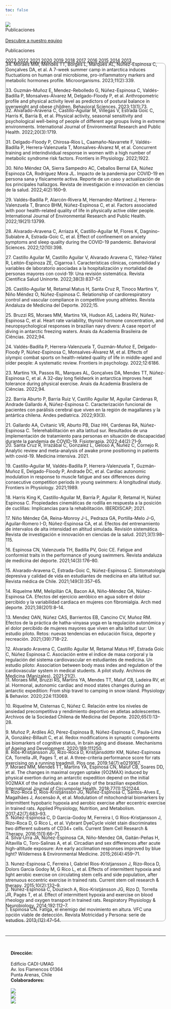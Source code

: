 ```yaml
---
toc: false
---
```


```{=html}
<div id="homeCarousel" class="carousel slide carousel-fade subnavbar-image column-screen" data-bs-ride="carousel">
  <div class="carousel-inner">
    <div class="carousel-item active">
      <img class="img-carousel" src="images/research/carousel.mp4">
    </div>
  </div>
  <div class="text-light position-absolute top-50 translate-middle-y px-5" style="z-index:5;">
    <div class="display-5">Publicaciones</div>
    <br>
    <a class="btn btn-light" href="personas.html" role="button">Descubre a nuestro equipo</a>
  </div>
</div> 
```

::: {.display-5 .column-page}
Publicaciones
:::


```{=html}
<div class="column-page grid">
  <div class="research-tab-pane g-col-12 g-col-sm-2 overflow-scroll">
    <div class="list-group" id="list-tab" role="tablist" style="display: block">
      <a class="list-group-item list-group-item-action active" data-bs-toggle="list" href="#l-2023" role="tab" style="border: none">2023</a>
      <a class="list-group-item list-group-item-action" data-bs-toggle="list" href="#l-2022" role="tab" style="border: none">2022</a>
      <a class="list-group-item list-group-item-action" data-bs-toggle="list" href="#l-2021" role="tab" style="border: none">2021</a>
      <a class="list-group-item list-group-item-action" data-bs-toggle="list" href="#l-2020" role="tab" style="border: none">2020</a>
      <a class="list-group-item list-group-item-action" data-bs-toggle="list" href="#l-2019" role="tab" style="border: none">2019</a>
      <a class="list-group-item list-group-item-action" data-bs-toggle="list" href="#l-2018" role="tab" style="border: none">2018</a>
      <a class="list-group-item list-group-item-action" data-bs-toggle="list" href="#l-2017" role="tab" style="border: none">2017</a>
      <a class="list-group-item list-group-item-action" data-bs-toggle="list" href="#l-2016" role="tab" style="border: none">2016</a>
      <a class="list-group-item list-group-item-action" data-bs-toggle="list" href="#l-2015" role="tab" style="border: none">2015</a>
      <a class="list-group-item list-group-item-action" data-bs-toggle="list" href="#l-2014" role="tab" style="border: none">2014</a>
      <a class="list-group-item list-group-item-action" data-bs-toggle="list" href="#l-2013" role="tab" style="border: none">2013</a>
    </div>
  </div>
  <div class="g-col-12 g-col-sm-10">
    <div class="tab-content research-tab-pane overflow-scroll" id="nav-tabContent" style="border: 1px solid #999999; border-radius: 10px">
      <div class="tab-pane fade show active" id="l-2023" role="tabpanel" style="margin-top: -1.2rem; margin-bottom: -1.2rem;">
        <p>34. Moraes MM, Mendes TT, Borges L, Marques AL, Núñez-Espinosa C, Gonçalves DA, et al. A 7-week summer camp in antarctica induces fluctuations on human oral microbiome, pro-inflammatory markers and metabolic hormones profile. Microorganisms. 2023;11(2):339.</p>
        <p>33. Guzmán-Muñoz E, Mendez-Rebolledo G, Núñez-Espinosa C, Valdés-Badilla P, Monsalves-Álvarez M, Delgado-Floody P, et al. Anthropometric profile and physical activity level as predictors of postural balance in overweight and obese children. Behavioral Sciences. 2023;13(1):73.</p>
      </div>
      <div class="tab-pane fade" id="l-2022" role="tabpanel" style="margin-top: -1.2rem; margin-bottom: -1.2rem;">
        <p>32. Alvarado-Aravena C, Castillo-Aguilar M, Villegas V, Estrada Goic C, Harris K, Barría B, et al. Physical activity, seasonal sensitivity and psychological well-being of people of different age groups living in extreme environments. International Journal of Environmental Research and Public Health. 2022;20(3):1719.</p>
        <p>31. Delgado-Floody P, Chirosa-Rı́os L, Caamaño-Navarrete F, Valdés-Badilla P, Herrera-Valenzuela T, Monsalves-Álvarez M, et al. Concurrent training and interindividual response in women with a high number of metabolic syndrome risk factors. Frontiers in Physiology. 2022;1922.</p>
        <p>30. Niño Méndez OA, Sierra Sampedro AC, Ceballos Bernal EA, Núñez Espinoza CA, Rodrı́guez Mora JL. Impacto de la pandemia por COVID-19 en persona sana y fı́sicamente activa. Reporte de un caso y actualización de los principales hallazgos. Revista de investigación e innovación en ciencias de la salud. 2022;4(2):160–9.</p>
        <p>29. Valdés-Badilla P, Alarcón-Rivera M, Hernandez-Martinez J, Herrera-Valenzuela T, Branco BHM, Núñez-Espinosa C, et al. Factors associated with poor health-related quality of life in physically active older people. International Journal of Environmental Research and Public Health. 2022;19(21):13799.</p>
        <p>28. Alvarado-Aravena C, Arriaza K, Castillo-Aguilar M, Flores K, Dagnino-Subiabre A, Estrada-Goic C, et al. Effect of confinement on anxiety symptoms and sleep quality during the COVID-19 pandemic. Behavioral Sciences. 2022;12(10):398.</p>
        <p>27. Castillo Aguilar M, Castillo Aguilar V, Alvarado Aravena C, Yáñez-Yáñez R, Leitón-Espinoza ZE, Cigarroa I. Caracterı́sticas clı́nicas, comorbilidad y variables de laboratorio asociadas a la hospitalización y mortalidad de personas mayores con covid-19: Una revisión sistemática. Revista Cientı́fica Salud Uninorte. 2022;38(3):837–57.</p>
        <p>26. Castillo-Aguilar M, Retamal Matus H, Santa Cruz R, Tinoco Martins Y, Niño Méndez O, Núñez-Espinosa C. Relationship of cardiorespiratory control and vascular compliance in competitive young athletes. Revista Andaluza de Medicina del Deporte. 2022;15.</p>
        <p>25. Bruzzi RS, Moraes MM, Martins YA, Hudson AS, Ladeira RV, Núñez-Espinosa C, et al. Heart rate variability, thyroid hormone concentration, and neuropsychological responses in brazilian navy divers: A case report of diving in antarctic freezing waters. Anais da Academia Brasileira de Ciências. 2022;94.</p>
        <p>24. Valdés-Badilla P, Herrera-Valenzuela T, Guzmán-Muñoz E, Delgado-Floody P, Núñez-Espinosa C, Monsalves-Álvarez M, et al. Effects of olympic combat sports on health-related quality of life in middle-aged and older people: A systematic review. Frontiers in psychology. 2022;12:6186.</p>
        <p>23. Martins YA, Passos RL, Marques AL, Gonçalves DA, Mendes TT, Núñez-Espinosa C, et al. A 32-day long fieldwork in antarctica improves heat tolerance during physical exercise. Anais da Academia Brasileira de Ciências. 2022;94.</p>
        <p>22. Barria Aburto P, Barria Ruiz V, Castillo Aguilar M, Aguilar Cárdenas R, Andrade Gallardo A, Núñez-Espinosa C. Caracterización funcional de pacientes con parálisis cerebral que viven en la región de magallanes y la antártica chilena. Andes pediatrica. 2022;93(3).</p>
        <p>21. Gallardo AA, Cvitanic VR, Aburto PB, Diaz HH, Cardenas RA, Núñez-Espinosa C. Telerehabilitación en alta latitud sur. Resultados de una implementación de tratamiento para personas en situación de discapacidad durante la pandemia de COVID-19. Fisioterapia. 2022;44(2):71–9.</p>
      </div>
      <div class="tab-pane fade" id="l-2021" role="tabpanel" style="margin-top: -1.2rem; margin-bottom: -1.2rem;">
        <p>20. Santa Cruz R, Irrazábal C, Gonzalez L, Geloso A, Nuñez C, Cornejo R. Analytic review and meta-analysis of awake prone positioning in patients with covid-19. Medicina intensiva. 2021.</p>
        <p>19. Castillo-Aguilar M, Valdés-Badilla P, Herrera-Valenzuela T, Guzmán-Muñoz E, Delgado-Floody P, Andrade DC, et al. Cardiac autonomic modulation in response to muscle fatigue and sex differences during consecutive competition periods in young swimmers: A longitudinal study. Frontiers in Physiology. 2021;1989.</p>
        <p>18. Harris King K, Castillo-Aguilar M, Barría P, Aguilar R, Retamal H, Núñez Espinosa C. Propiedades cinemáticas de rodilla en respuesta a la posición de cuclillas: Implicancias para la rehabilitación. IBERDISCAP; 2021.</p>
        <p>17. Niño Méndez ÓA, Reina-Monroy J-L, Pedraza GA, Portilla-Melo J-G, Aguilar-Romero I-D, Núñez-Espinosa CA, et al. Efectos del entrenamiento de intervalos de alta intensidad en altitud simulada. Revisión sistemática. Revista de investigación e innovación en ciencias de la salud. 2021;3(1):98–115.</p>
        <p>16. Espinosa CN, Valenzuela TH, Badilla PV, Goic CE. Fatigue and conformist traits in the performance of young swimmers. Revista andaluza de medicina del deporte. 2021;14(3):176–80.</p>
        <p>15. Alvarado-Aravena C, Estrada-Goic C, Núñez-Espinosa C. Sintomatologı́a depresiva y calidad de vida en estudiantes de medicina en alta latitud sur. Revista médica de Chile. 2021;149(3):357–65.</p>
        <p>14. Riquelme MM, Melipillán CA, Bacon AA, Niño-Méndez OA, Núñez-Espinosa CA. Efectos del ejercicio aeróbico en agua sobre el dolor percibido y la variabilidad cardiaca en mujeres con fibromialgia. Arch med deporte. 2021;38(201):8–14.</p>
        <p>13. Mendez OAN, Núñez CAS, Barrientos EB, Cancino CV, Muñoz RM. Efectos de la práctica de hatha-vinyasa yoga en la regulación autonómica y el dolor percibido de mujeres mayores que viven en alta latitud sur: Un estudio piloto. Retos: nuevas tendencias en educación fı́sica, deporte y recreación. 2021;(39):718–22.</p>
        <p>12. Alvarado Aravena C, Castillo Aguilar M, Retamal Matus HF, Estrada Goic C, Núñez Espinosa C. Asociación entre el ı́ndice de masa corporal y la regulación del sistema cardiovascular en estudiantes de medicina. Un estudio piloto: Association between body mass index and regulation of the cardiovascular system in medical students. A pilot study. Archivos de Medicina (Manizales). 2021;21(2).</p>
      </div>
      <div class="tab-pane fade" id="l-2020" role="tabpanel" style="margin-top: -1.2rem; margin-bottom: -1.2rem;">
        <p>11. Moraes MM, Bruzzi RS, Martins YA, Mendes TT, Maluf CB, Ladeira RV, et al. Hormonal, autonomic cardiac and mood states changes during an antarctic expedition: From ship travel to camping in snow island. Physiology & Behavior. 2020;224:113069.</p>
        <p>10. Riquelme M, Cisternas C, Núñez C. Relación entre los niveles de ansiedad precompetitiva y rendimiento deportivo en atletas adolescentes. Archivos de la Sociedad Chilena de Medicina del Deporte. 2020;65(1):13–28.</p>
        <p>9. Muñoz P, Ardiles ÁO, Pérez-Espinosa B, Núñez-Espinosa C, Paula-Lima A, González-Billault C, et al. Redox modifications in synaptic components as biomarkers of cognitive status, in brain aging and disease. Mechanisms of Ageing and Development. 2020;189:111250.</p>
      </div>
      <div class="tab-pane fade" id="l-2019" role="tabpanel" style="margin-top: -1.2rem; margin-bottom: -1.2rem;">
        <p>8. Rı́os-Kristjánsson JG, Rizo-Roca D, Kristjánsdóttir KM, Núñez-Espinosa CA, Torrella JR, Pages T, et al. A three-criteria performance score for rats exercising on a running treadmill. Plos one. 2019;14(7):e0219167.</p>
      </div>
      <div class="tab-pane fade" id="l-2018" role="tabpanel" style="margin-top: -1.2rem; margin-bottom: -1.2rem;">
        <p>7. Moraes MM, Mendes TT, Martins YA, Espinosa CN, Maluf CB, Soares DD, et al. The changes in maximal oxygen uptake (v̊O2MAX) induced by physical exertion during an antarctic expedition depend on the initial v̊O2MAX of the individuals: A case study of the brazilian expedition. International Journal of Circumpolar Health. 2018;77(1):1521244.</p>
      </div>
      <div class="tab-pane fade" id="l-2017" role="tabpanel" style="margin-top: -1.2rem; margin-bottom: -1.2rem;">
        <p>6. Rizo-Roca D, Rı́os-Kristjánsson JG, Núñez-Espinosa C, Santos-Alves E, Magalhães J, Ascensão A, et al. Modulation of mitochondrial biomarkers by intermittent hypobaric hypoxia and aerobic exercise after eccentric exercise in trained rats. Applied Physiology, Nutrition, and Metabolism. 2017;42(7):683–93.</p>
      </div>
      <div class="tab-pane fade" id="l-2016" role="tabpanel" style="margin-top: -1.2rem; margin-bottom: -1.2rem;">
        <p>5. Núñez-Espinosa C, D Garcia-Godoy M, Ferreira I, G Rios-Kristjansson J, Rizo-Roca D, G Rico L, et al. Vybrant DyeCycle violet stain discriminates two different subsets of CD34+ cells. Current Stem Cell Research & Therapy. 2016;11(1):66–71.</p>
      </div>
      <div class="tab-pane fade" id="l-2015" role="tabpanel" style="margin-top: -1.2rem; margin-bottom: -1.2rem;">
        <p>4. Silva-Urra JA, Núñez-Espinosa CA, Niño-Mendez OA, Gaitán-Peñas H, Altavilla C, Toro-Salinas A, et al. Circadian and sex differences after acute high-altitude exposure: Are early acclimation responses improved by blue light? Wilderness & Environmental Medicine. 2015;26(4):459–71.</p>
        <p>3. Nunez-Espinosa C, Ferreira I, Gabriel Rios-Kristjansson J, Rizo-Roca D, Dolors Garcia Godoy M, G Rico L, et al. Effects of intermittent hypoxia and light aerobic exercise on circulating stem cells and side population, after strenuous eccentric exercise in trained rats. Current stem cell research & therapy. 2015;10(2):132–9.</p>
      </div>
      <div class="tab-pane fade" id="l-2014" role="tabpanel" style="margin-top: -1.2rem; margin-bottom: -1.2rem;">
        <p>2. Núnez-Espinosa C, Douziech A, Rı́os-Kristjánsson JG, Rizo D, Torrella JR, Pagès T, et al. Effect of intermittent hypoxia and exercise on blood rheology and oxygen transport in trained rats. Respiratory Physiology & Neurobiology. 2014;192:112–7.</p>
      </div>
      <div class="tab-pane fade" id="l-2013" role="tabpanel" style="margin-top: -1.2rem; margin-bottom: -1.2rem;">
        <p>1. Espinosa CN. Fatiga, el enemigo del movimiento en altura. VFC una opción viable de detección. Revista Motricidad y Persona: serie de estudios. 2013;(12):47–54.</p>
      </div>
    </div>
  </div>
</div>
```

<br>

<hr class="column-screen-inset">

<br>

```{=html}
<div class="grid column-screen-inset" style="--bs-columns: 4; margin-left: 17px !important; margin-right: 17px !important;">
  <div class="g-col-4 g-col-md-1">
    <div>
    <strong>Dirección</strong>:<br>
    <br>
    Edificio CADI-UMAG<br>
    Av. los Flamencos 01364<br>
    Punta Arenas, Chile<br>
    </div>
  </div>
  
  <div class="g-col-4 g-col-md-3">
  <strong>Colaboradores:</strong>
  <br>
  <br>
    <div class="grid justify-content-center mx-auto gap-2" style="--bs-columns: 12; --bs-rows: 2;">
      <div class="g-col-12 g-col-sm-4 my-auto mx-auto">
        <img src="images/partners/mediantar.png" style="max-height: 8em; width: auto;">
      </div>
      
      <div class="g-col-12 g-col-sm-4 my-auto mx-auto">
        <img src="images/partners/habitat.png" style="max-height: 8em; width: auto;">
      </div>
      
      <div class="g-col-12 g-col-sm-4 my-auto mx-auto">
        <img src="images/partners/cies.png" style="max-height: 8em; width: auto;">
      </div>
    </div>
  </div>
</div>
```
